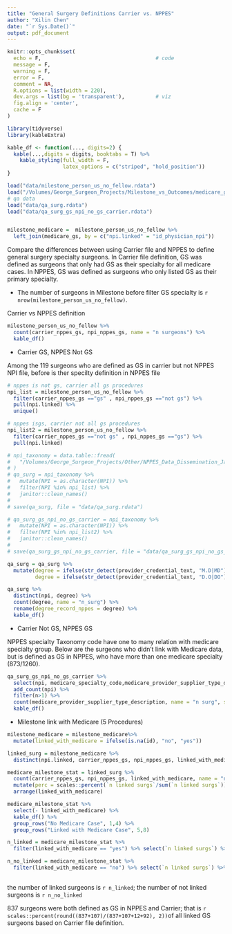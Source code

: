 ```yaml
---
title: "General Surgery Definitions Carrier vs. NPPES"
author: "Xilin Chen"
date: "`r Sys.Date()`"
output: pdf_document
---
```


```r
knitr::opts_chunk$set(
  echo = F,                                     # code
  message = F,
  warning = F,
  error = F,
  comment = NA,
  R.options = list(width = 220),
  dev.args = list(bg = 'transparent'),          # viz
  fig.align = 'center',
  cache = F
)

library(tidyverse)
library(kableExtra)

kable_df <- function(..., digits=2) {
  kable(...,digits = digits, booktabs = T) %>% 
    kable_styling(full_width = F,
                  latex_options = c("striped", "hold_position"))
}

```

```r
load("data/milestone_person_us_no_fellow.rdata")
load("/Volumes/George_Surgeon_Projects/Milestone_vs_Outcomes/medicare_gs_by_abs.rdata")
# qa data
load("data/qa_surg.rdata")
load("data/qa_surg_gs_npi_no_gs_carrier.rdata")


milestone_medicare =  milestone_person_us_no_fellow %>% 
  left_join(medicare_gs, by = c("npi.linked" = "id_physician_npi"))
```

Compare the differences between using Carrier file and NPPES to define general surgery specialty surgeons. In Carrier file definition, GS was defined as surgeons that only had GS as their specialty for all medicare cases. In NPPES, GS was defined as surgeons who only listed GS as their primary specialty.


- The number of surgeons in Milestone before filter GS specialty is `r nrow(milestone_person_us_no_fellow)`.

Carrier vs NPPES definition

```r
milestone_person_us_no_fellow %>% 
  count(carrier_nppes_gs, npi_nppes_gs, name = "n surgeons") %>% 
  kable_df()
```

- Carrier GS, NPPES Not GS

Among the 119 surgeons who are defined as GS in carrier but not NPPES NPI file, before is ther specilty definition in NPPES file

```r
# nppes is not gs, carrier all gs procedures
npi_list = milestone_person_us_no_fellow %>%
  filter(carrier_nppes_gs =="gs" , npi_nppes_gs =="not gs") %>%
  pull(npi.linked) %>% 
  unique()

# nppes isgs, carrier not all gs procedures
npi_list2 = milestone_person_us_no_fellow %>%
  filter(carrier_nppes_gs =="not gs" , npi_nppes_gs =="gs") %>%
  pull(npi.linked)

# npi_taxonomy = data.table::fread(
#   "/Volumes/George_Surgeon_Projects/Other/NPPES_Data_Dissemination_January_2020/npi_taxonomy_individual.csv"
# )
# qa_surg = npi_taxonomy %>%
#   mutate(NPI = as.character(NPI)) %>%
#   filter(NPI %in% npi_list) %>%
#   janitor::clean_names()
# 
# save(qa_surg, file = "data/qa_surg.rdata")

# qa_surg_gs_npi_no_gs_carrier = npi_taxonomy %>%
#   mutate(NPI = as.character(NPI)) %>%
#   filter(NPI %in% npi_list2) %>%
#   janitor::clean_names()
# 
# save(qa_surg_gs_npi_no_gs_carrier, file = "data/qa_surg_gs_npi_no_gs_carrier.rdata")

qa_surg = qa_surg %>%
  mutate(degree = ifelse(str_detect(provider_credential_text, "M.D|MD"), "with MD", NA),
         degree = ifelse(str_detect(provider_credential_text, "D.O|DO"), "with DO", degree))

qa_surg %>% 
  distinct(npi, degree) %>% 
  count(degree, name = "n_surg") %>% 
  rename(degree_record_nppes = degree) %>% 
  kable_df()
```

- Carrier Not GS, NPPES GS

NPPES specialty Taxonomy code have one to many relation with medicare specialty group.  Below are the surgeons who didn't link with Medicare data, but is defined as GS in NPPES, who have more than one medicare specialty (873/1260).

```r
qa_surg_gs_npi_no_gs_carrier %>% 
  select(npi, medicare_specialty_code,medicare_provider_supplier_type_description) %>% 
  add_count(npi) %>% 
  filter(n>1) %>% 
  count(medicare_provider_supplier_type_description, name = "n surg", sort = T) %>% 
  kable_df()
```



- Milestone link with Medicare (5 Procedures)

```r
milestone_medicare = milestone_medicare%>% 
  mutate(linked_with_medicare = ifelse(is.na(id), "no", "yes"))

linked_surg = milestone_medicare %>% 
  distinct(npi.linked, carrier_nppes_gs, npi_nppes_gs, linked_with_medicare)

medicare_milestone_stat = linked_surg %>% 
  count(carrier_nppes_gs, npi_nppes_gs, linked_with_medicare, name = "n linked surgs") %>% 
  mutate(perc = scales::percent(`n linked surgs`/sum(`n linked surgs`))) %>%
  arrange(linked_with_medicare) 

medicare_milestone_stat %>% 
  select(- linked_with_medicare) %>%
  kable_df() %>% 
  group_rows("No Medicare Case", 1,4) %>% 
  group_rows("Linked with Medicare Case", 5,8) 

n_linked = medicare_milestone_stat %>%
  filter(linked_with_medicare == "yes") %>% select(`n linked surgs`) %>% sum()

n_no_linked = medicare_milestone_stat %>%
  filter(linked_with_medicare == "no") %>% select(`n linked surgs`) %>% sum()
  
```

the number of linked surgeons is `r n_linked`; the number of not linked surgeons is `r n_no_linked`

837 surgeons were both defined as GS in NPPES and Carrier; that is `r scales::percent(round((837+107)/(837+107+12+92), 2))`of all linked GS surgeons based on Carrier file definition.




